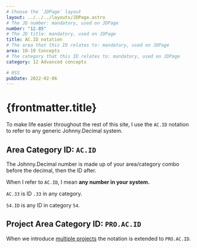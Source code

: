 ```yaml
---
# Choose the `JDPage` layout
layout: ../../../layouts/JDPage.astro
# The JD number: mandatory, used on JDPage
number: "12.05"
# The JD title: mandatory, used on JDPage
title: AC.ID notation
# The area that this ID relates to: mandatory, used on JDPage
area: 10-19 Concepts
# The category that this ID relates to: mandatory, used on JDPage
category: 12 Advanced concepts

# RSS
pubDate: 2022-02-06
---
```



# {frontmatter.title}

To make life easier throughout the rest of this site, I use the `AC.ID` notation to refer to any generic Johnny.Decimal system.

## Area Category ID: `AC.ID`

The Johnny.Decimal number is made up of your area/category combo before the decimal, then the ID after.

When I refer to `AC.ID`, I mean **any number in your system.**

`AC.33` is ID `.33` in any category.

`54.ID` is any ID in category `54`.

## Project Area Category ID: `PRO.AC.ID`

When we introduce [multiple projects](/10-19-concepts/13-multiple-projects/13.01-introduction) the notation is extended to `PRO.AC.ID`.
